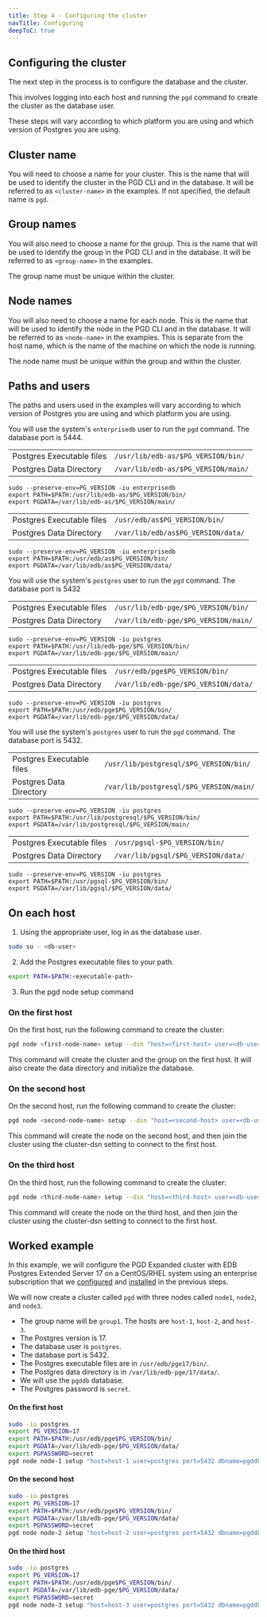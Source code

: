 ```yaml
---
title: Step 4 - Configuring the cluster
navTitle: Configuring
deepToC: true
---
```


## Configuring the cluster

The next step in the process is to configure the database and the cluster.

This involves logging into each host and running the `pgd` command to create the cluster as the database user.

These steps will vary according to which platform you are using and which version of Postgres you are using.

## Cluster name

You will need to choose a name for your cluster. This is the name that will be used to identify the cluster in the PGD CLI and in the database. It will be referred to as `<cluster-name>` in the examples. If not specified, the default name is `pgd`.

## Group names

You will also need to choose a name for the group. This is the name that will be used to identify the group in the PGD CLI and in the database. It will be referred to as `<group-name>` in the examples.

The group name must be unique within the cluster.

## Node names

You will also need to choose a name for each node. This is the name that will be used to identify the node in the PGD CLI and in the database. It will be referred to as `<node-name>` in the examples. This is separate from the host name, which is the name of the machine on which the node is running.

The node name must be unique within the group and within the cluster.

## Paths and users

The paths and users used in the examples will vary according to which version of Postgres you are using and which platform you are using.

<TabContainer>

<Tab title="EDB Postgres Advanced Server" active>

You will use the system's `enterprisedb` user to run the `pgd` command. The database port is 5444.

<TabContainer syncKey="platform">
<Tab title="Debian/Ubuntu">

|                           |                                     |
|---------------------------|-------------------------------------|
| Postgres Executable files | `/usr/lib/edb-as/$PG_VERSION/bin/`  |
| Postgres Data Directory   | `/var/lib/edb-as/$PG_VERSION/main/` |

```shell
sudo --preserve-env=PG_VERSION -iu enterprisedb
export PATH=$PATH:/usr/lib/edb-as/$PG_VERSION/bin/
export PGDATA=/var/lib/edb-as/$PG_VERSION/main/
``` 

</Tab>
<Tab title="CentOS/RHEL" active>    

|                           |                                    |
|---------------------------|------------------------------------|
| Postgres Executable files | `/usr/edb/as$PG_VERSION/bin/`      |
| Postgres Data Directory   | `/var/lib/edb/as$PG_VERSION/data/` |

```shell
sudo --preserve-env=PG_VERSION -iu enterprisedb
export PATH=$PATH:/usr/edb/as$PG_VERSION/bin/
export PGDATA=/var/lib/edb/as$PG_VERSION/data/
```

</Tab>
</TabContainer>
</Tab>
<Tab title="EDB Postgres Extended">

You will use the system's `postgres` user to run the `pgd` command. The database port is 5432

<TabContainer syncKey="platform">
<Tab title="Debian/Ubuntu">

|                           |                                      |
|---------------------------|--------------------------------------|
| Postgres Executable files | `/usr/lib/edb-pge/$PG_VERSION/bin/`  |
| Postgres Data Directory   | `/var/lib/edb-pge/$PG_VERSION/main/` |

```shell
sudo --preserve-env=PG_VERSION -iu postgres
export PATH=$PATH:/usr/lib/edb-pge/$PG_VERSION/bin/
export PGDATA=/var/lib/edb-pge/$PG_VERSION/main/
```

</Tab>
<Tab title="CentOS/RHEL" active>

|                           |                                      |
|---------------------------|--------------------------------------|
| Postgres Executable files | `/usr/edb/pge$PG_VERSION/bin/`       |
| Postgres Data Directory   | `/var/lib/edb-pge/$PG_VERSION/data/` |

```shell
sudo --preserve-env=PG_VERSION -iu postgres
export PATH=$PATH:/usr/edb/pge$PG_VERSION/bin/
export PGDATA=/var/lib/edb-pge/$PG_VERSION/data/
```

</Tab>
</TabContainer>
</Tab>
<Tab title="Community PostgreSQL">

You will use the system's `postgres` user to run the `pgd` command. The database port is 5432.

<TabContainer syncKey="platform">
<Tab title="Debian/Ubuntu">

|                           |                                         |
|---------------------------|-----------------------------------------|
| Postgres Executable files | `/usr/lib/postgresql/$PG_VERSION/bin/`  |
| Postgres Data Directory   | `/var/lib/postgresql/$PG_VERSION/main/` |

```shell
sudo --preserve-env=PG_VERSION -iu postgres
export PATH=$PATH:/usr/lib/postgresql/$PG_VERSION/bin/
export PGDATA=/var/lib/postgresql/$PG_VERSION/main/
```

</Tab>
<Tab title="CentOS/RHEL" active>

|                           |                                    |
|---------------------------|------------------------------------|
| Postgres Executable files | `/usr/pgsql-$PG_VERSION/bin/`      |
| Postgres Data Directory   | `/var/lib/pgsql/$PG_VERSION/data/` |

```shell
sudo --preserve-env=PG_VERSION -iu postgres
export PATH=$PATH:/usr/pgsql-$PG_VERSION/bin/
export PGDATA=/var/lib/pgsql/$PG_VERSION/data/
```

</Tab>
</TabContainer>
</Tab>
</TabContainer>

## On each host

1. Using the appropriate user, log in as the database user.

```bash
sudo su - <db-user>
```

2. Add the Postgres executable files to your path.

```bash
export PATH=$PATH:<executable-path>
```

3. Run the pgd node setup command

### On the first host

On the first host, run the following command to create the cluster:

```bash
pgd node <first-node-name> setup --dsn "host=<first-host> user=<db-user> port=<db-port> dbname=<db-name>" --group-name <group-name> --create-group 
```

This command will create the cluster and the group on the first host. It will also create the data directory and initialize the database.

### On the second host

On the second host, run the following command to create the cluster:

```bash
pgd node <second-node-name> setup --dsn "host=<second-host> user=<db-user> port=<db-port> dbname=<db-name>" --cluster-dsn "host=<first-host> user=<db-user> port=<db-port> dbname=<db-name>"
```

This command will create the node on the second host, and then join the cluster using the cluster-dsn setting to connect to the first host.

### On the third host

On the third host, run the following command to create the cluster:

```bash
pgd node <third-node-name> setup --dsn "host=<third-host> user=<db-user> port=<db-port> dbname=<db-name>" --cluster-dsn "host=<first-host> user=<db-user> port=<db-port> dbname=<db-name>"
```

This command will create the node on the third host, and then join the cluster using the cluster-dsn setting to connect to the first host.

## Worked example

In this example, we will configure the PGD Expanded cluster with EDB Postgres Extended Server 17 on a CentOS/RHEL system using an enterprise subscription that we [configured](02-configure-repository) and [installed](03-installing-database-and-pgd) in the previous steps.

We will now create a cluster called `pgd` with three nodes called `node1`, `node2`, and `node3`.

* The group name will be `group1`. The hosts are `host-1`, `host-2`, and `host-3`.
* The Postgres version is 17.
* The database user is `postgres`.
* The database port is 5432.
* The Postgres executable files are in `/usr/edb/pge17/bin/`.
* The Postgres data directory is in `/var/lib/edb-pge/17/data/`.
* We will use the `pgddb` database.
* The Postgres password is `secret`.


#### On the first host

```bash
sudo -iu postgres
export PG_VERSION=17
export PATH=$PATH:/usr/edb/pge$PG_VERSION/bin/
export PGDATA=/var/lib/edb-pge/$PG_VERSION/data/
export PGPASSWORD=secret
pgd node node-1 setup "host=host-1 user=postgres port=5432 dbname=pgddb" --group-name group1 --update-pgpass
```

#### On the second host

```bash
sudo -iu postgres
export PG_VERSION=17
export PATH=$PATH:/usr/edb/pge$PG_VERSION/bin/
export PGDATA=/var/lib/edb-pge/$PG_VERSION/data/
export PGPASSWORD=secret
pgd node node-2 setup "host=host-2 user=postgres port=5432 dbname=pgddb" --cluster-dsn "host=host-1 user=postgres port=5432 dbname=pgddb"
```

#### On the third host

```bash
sudo -iu postgres
export PG_VERSION=17
export PATH=$PATH:/usr/edb/pge$PG_VERSION/bin/
export PGDATA=/var/lib/edb-pge/$PG_VERSION/data/
export PGPASSWORD=secret
pgd node node-3 setup "host=host-3 user=postgres port=5432 dbname=pgddb" --cluster-dsn "host=host-1 user=postgres port=5432 dbname=pgddb"
```
